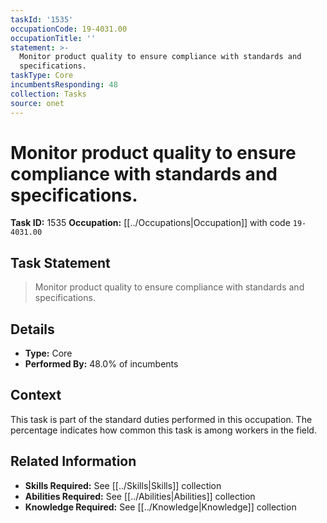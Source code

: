 ```yaml
---
taskId: '1535'
occupationCode: 19-4031.00
occupationTitle: ''
statement: >-
  Monitor product quality to ensure compliance with standards and
  specifications.
taskType: Core
incumbentsResponding: 48
collection: Tasks
source: onet
---
```

# Monitor product quality to ensure compliance with standards and specifications.

**Task ID:** 1535
**Occupation:** [[../Occupations|Occupation]] with code `19-4031.00`

## Task Statement

> Monitor product quality to ensure compliance with standards and specifications.

## Details

- **Type:** Core
- **Performed By:** 48.0% of incumbents

## Context

This task is part of the standard duties performed in this occupation. The percentage indicates how common this task is among workers in the field.

## Related Information

- **Skills Required:** See [[../Skills|Skills]] collection
- **Abilities Required:** See [[../Abilities|Abilities]] collection
- **Knowledge Required:** See [[../Knowledge|Knowledge]] collection
